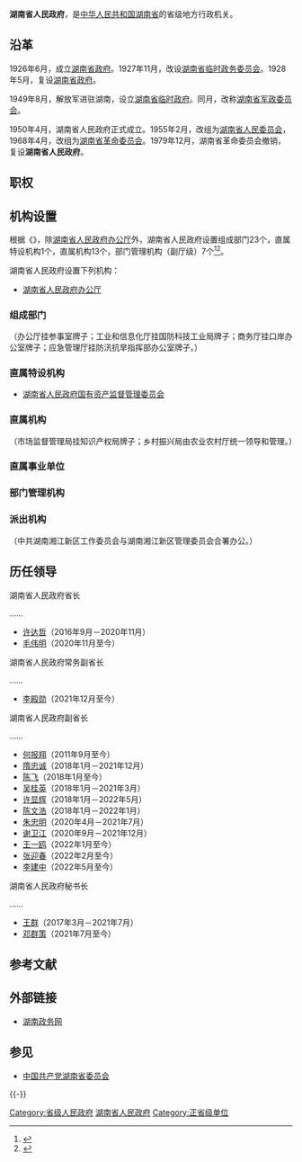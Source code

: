 {{Coord|28.12162|N|112.989635|E|type:building_region:China|format=dms|display=title}}
{{Infobox PRCG
|机构名称=湖南省人民政府
|标志1=National Emblem of the People's Republic of China (2).svg
|标志1说明=[[s:国务院关于国家行政机关和企业事业单位社会团体印章管理的规定|1999年规定]]：[[印章|印章]][[直径|直径]]5[[厘米|厘米]]，中央刊[[中华人民共和国国徽|国徽]]，由[[中华人民共和国国务院|国务院]]制发。
|image1 = Hunan Provincial Government, Changsha, Hunan, China, Picture5.jpg
|caption1 = 位于长沙市天心区的湖南省政府总部
|职位1=[[湖南省省长列表|省长]]
|人员1=[[毛伟明|毛伟明]]
|职位2=副省长
|人员2=[[李殿勋|李殿勋]]、{{wrap}}[[张迎春|张迎春]]、{{wrap}}[[何报翔|何报翔]]、{{wrap}}[[陈飞_(1963年)|陈　飞]]、{{wrap}}[[李建中_(1965年)|李建中]]、{{wrap}}[[王一鸥|王一鸥]]
|人数2=6
|职位3=秘书长
|人员3=[[邓群策|邓群策]]<ref>{{cite web|title=邓群策任湖南省政府秘书长|url=https://news.sina.com.cn/c/2021-07-30/doc-ikqciyzk8559654.shtml|author=新京报|accessdate=2021-09-05|publisher=新浪网|archive-date=2021-09-05|archive-url=https://web.archive.org/web/20210905092709/https://news.sina.com.cn/c/2021-07-30/doc-ikqciyzk8559654.shtml|dead-url=no}}</ref>
|授权法源=[[s:中华人民共和国宪法|中华人民共和国宪法]]
|组织法规=[[s:中华人民共和国地方各级人民代表大会和地方各级人民政府组织法|中华人民共和国地方各级人民代表大会和地方各级人民政府组织法]]<br>[[s:湖南省人民政府工作规则|湖南省人民政府工作规则]]
|业务上级机构=[[中华人民共和国国务院|中华人民共和国国务院]]
|组织上级机构=[[湖南省人民代表大会|湖南省人民代表大会]]<br>[[湖南省人民代表大会常务委员会|湖南省人民代表大会常务委员会]]
|机构类型=[[:分类:省级人民政府|省级人民政府]]
|行政级别=正省级
|子类1=[[湖南省人民政府办公厅|办公厅]]
|子项1=1
|子类2=[[湖南省人民政府组成部门|组成部门]]
|子项2=23
|子类3=[[湖南省人民政府直属特设机构|直属特设机构]]
|子项3=1
|子类4=[[湖南省人民政府直属机构|直属机构]]
|子项4=11
|子类5=[[湖南省人民政府部门管理机构|部门管理机构]]
|子项5=7
|场所1=湖南省人民政府办公厅
|地址1=[[长沙市|长沙市]][[天心区|天心区]]湘府西路8号
|官网={{Official|http://www.hunan.gov.cn/|www.hunan.gov.cn}}
|场所2=湖南省人民政府新闻办公室
|电话2={{Tel|86|731|85990108}}{{Small|（[[刘明欣|刘明欣]]）}}<br>{{Tel|86|731|82688811}}{{Small|（[[孔和平|孔和平]]）}}
|a=[[中国共产党湖南省委员会|中国共产党湖南省委员会]]
|b=[[湖南省人民代表大会常务委员会|湖南省人民代表大会常务委员会]]
|c=[[中国人民政治协商会议湖南省委员会|中国人民政治协商会议湖南省委员会]]
|d=[[中国共产党湖南省纪律检查委员会|中国共产党湖南省纪律检查委员会]]
|e=[[湖南省监察委员会|湖南省监察委员会]]
|f=[[湖南省高级人民法院|湖南省高级人民法院]]
|g=[[湖南省人民检察院|湖南省人民检察院]]
|h=[[中国人民解放军湖南省军区|中国人民解放军湖南省军区]]
}}
'''湖南省人民政府'''，是[[中华人民共和国|中华人民共和国]][[湖南省|湖南省]]的省级地方行政机关。

== 沿革 ==
1926年6月，成立[[湖南省政府|湖南省政府]]。1927年11月，改设[[湖南省临时政务委员会|湖南省临时政务委员会]]。1928年5月，复设[[湖南省政府|湖南省政府]]。

1949年8月，解放军进驻湖南，设立[[湖南省临时政府|湖南省临时政府]]。同月，改称[[湖南省军政委员会|湖南省军政委员会]]。

1950年4月，湖南省人民政府正式成立。1955年2月，改组为[[湖南省人民委员会|湖南省人民委员会]]，1968年4月，改组为[[湖南省革命委员会|湖南省革命委员会]]。1979年12月，湖南省革命委员会撤销，复设'''湖南省人民政府'''。

== 职权 ==
{{:人民政府}}

== 机构设置 ==
根据《{{s|湖南省机构改革方案}}》，除[[湖南省人民政府办公厅|湖南省人民政府办公厅]]外，湖南省人民政府设置组成部门23个，直属特设机构1个，直属机构13个，部门管理机构（副厅级）7个<ref name="三定方案">{{cite web |author=质量云 |title=汇总（一）：12个省机构设置图表（22个省机构改革方案获批） |url=https://www.sohu.com/a/271124581_744299 |website=搜狐网新闻 |accessdate=2019-06-18 |location=北京 |language=zh-cn |archive-date=2021-10-14 |archive-url=https://web.archive.org/web/20211014135029/https://www.sohu.com/a/271124581_744299 |dead-url=no }}</ref><ref name="三定方案2">{{cite web |author=衡阳市新闻网 |title=重磅！湖南省委、省政府最新机构设置表来了！这些新部门将亮相…… |url=http://www.sohu.com/a/270812991_100159982 |website=搜狐网新闻 |accessdate=2019-06-18|archive-date=2020-04-04 |archive-url=https://web.archive.org/web/20200404231920/https://www.sohu.com/a/270812991_100159982 |dead-url=no }}</ref>。

湖南省人民政府设置下列机构：
* [[湖南省人民政府办公厅|湖南省人民政府办公厅]]
=== 组成部门 ===
{{columns-list|2|
* [[湖南省发展和改革委员会|湖南省发展和改革委员会]]
* [[湖南省教育厅|湖南省教育厅]]
* [[湖南省科学技术厅|湖南省科学技术厅]]
* [[湖南省工业和信息化厅|湖南省工业和信息化厅]]
* [[湖南省民族宗教事务委员会|湖南省民族宗教事务委员会]]
* [[湖南省公安厅|湖南省公安厅]]
* [[湖南省民政厅|湖南省民政厅]]
* [[湖南省司法厅|湖南省司法厅]]
* [[湖南省财政厅|湖南省财政厅]]
* [[湖南省人力资源和社会保障厅|湖南省人力资源和社会保障厅]]
* [[湖南省自然资源厅|湖南省自然资源厅]]
* [[湖南省生态环境厅|湖南省生态环境厅]]
* [[湖南省住房和城乡建设厅|湖南省住房和城乡建设厅]]
* [[湖南省交通运输厅|湖南省交通运输厅]]
* [[湖南省水利厅|湖南省水利厅]]
* [[湖南省农业农村厅|湖南省农业农村厅]]
* [[湖南省商务厅|湖南省商务厅]]
* [[湖南省文化和旅游厅|湖南省文化和旅游厅]]
* [[湖南省卫生健康委员会|湖南省卫生健康委员会]]
* [[湖南省退役军人事务厅|湖南省退役军人事务厅]]
* [[湖南省应急管理厅|湖南省应急管理厅]]
* [[湖南省审计厅|湖南省审计厅]]
}}
（办公厅挂参事室牌子；工业和信息化厅挂国防科技工业局牌子；商务厅挂口岸办公室牌子；应急管理厅挂防汛抗旱指挥部办公室牌子。）

=== 直属特设机构 ===
*  [[湖南省人民政府国有资产监督管理委员会|湖南省人民政府国有资产监督管理委员会]]

=== 直属机构 ===
{{columns-list|2|
* [[湖南省林业局|湖南省林业局]]
* [[湖南省市场监督管理局|湖南省市场监督管理局]]
* [[湖南省广播电视局|湖南省广播电视局]]
* [[湖南省体育局|湖南省体育局]]
* [[湖南省统计局|湖南省统计局]]
* [[湖南省机关事务管理局|湖南省机关事务管理局]]
* [[湖南省人民政府研究室|湖南省人民政府研究室]]
* [[湖南省地方金融监督管理局|湖南省地方金融监督管理局]]
* [[湖南省人民防空办公室|湖南省人民防空办公室]]
* [[湖南省信访局|湖南省信访局]]
* [[湖南省乡村振兴局|湖南省乡村振兴局]]
* [[湖南省粮食和物资储备局|湖南省粮食和物资储备局]]（副厅级）
* [[湖南省医疗保障局|湖南省医疗保障局]]（副厅级）
}}
（市场监督管理局挂知识产权局牌子；乡村振兴局由农业农村厅统一领导和管理。）

=== 直属事业单位 ===
{{columns-list|2|
* [[湖南省文史研究馆|湖南省文史研究馆]]
* [[湖南省供销合作总社|湖南省供销合作总社]]
* [[湖南省人民政府发展研究中心|湖南省人民政府发展研究中心]]
* [[湖南省地方志编纂院|湖南省地方志编纂院]]
* [[湖南省地质院|湖南省地质院]]
* [[湖南省有色金属管理局|湖南省有色金属管理局]]
* [[湖南省水库移民开发管理局|湖南省水库移民开发管理局]]
* [[湖南省长株潭一体化发展事务中心|湖南省长株潭一体化发展事务中心]]
* [[湖南省中医药研究院|湖南省中医药研究院]]
}}

=== 部门管理机构 ===
{{columns-list|2|
* [[湖南省政务管理服务局|湖南省政务管理服务局]]，由省政府办公厅管理。
* [[湖南省能源局|湖南省能源局]]，由省发展改革委管理。
* [[湖南省监狱管理局|湖南省监狱管理局]]，由省司法厅管理。
* [[湖南省文物局|湖南省文物局]]，由省文化和旅游厅管理。
* [[湖南省中医药管理局|湖南省中医药管理局]]，由省卫生健康委管理。
* [[湖南省药品监督管理局|湖南省药品监督管理局]]，由省市场监管局管理。
}}

=== 派出机构 ===
{{columns-list|2|
* [[湖南湘江新区|湖南湘江新区管理委员会]]
* [[湖南省人民政府驻北京办事处|湖南省人民政府驻北京办事处]]
* [[湖南省人民政府驻上海办事处|湖南省人民政府驻上海办事处]]
* [[湖南省人民政府驻广州办事处|湖南省人民政府驻广州办事处]]
* [[湖南省人民政府驻深圳办事处|湖南省人民政府驻深圳办事处]]
* [[湖南省人民政府驻海南自由贸易港办事处|湖南省人民政府驻海南自由贸易港办事处]]
}}
（中共湖南湘江新区工作委员会与湖南湘江新区管理委员会合署办公。）

== 历任领导 ==
{{See also|湖南行政长官列表}}
{{col-begin}}
{{col-2}}
; 湖南省人民政府省长
……
* [[许达哲|许达哲]]（2016年9月－2020年11月）
* [[毛伟明|毛伟明]]（2020年11月至今）
{{col-2}}
; 湖南省人民政府常务副省长
……
* [[李殿勋|李殿勋]]（2021年12月至今）
; 湖南省人民政府副省长
……
* [[何报翔|何报翔]]（2011年9月至今）
* [[隋忠诚|隋忠诚]]（2018年1月－2021年12月）
* [[陈飞_(1963年)|陈飞]]（2018年1月至今）
* [[吴桂英_(1966年)|吴桂英]]（2018年1月－2021年3月）
* [[许显辉|许显辉]]（2018年1月－2022年5月）
* [[陈文浩_(1961年)|陈文浩]]（2018年1月－2022年1月）
* [[朱忠明|朱忠明]]（2020年4月－2021年7月）
* [[谢卫江|谢卫江]]（2020年9月－2021年12月）
* [[王一鸥|王一鸥]]（2022年1月至今）
* [[张迎春|张迎春]]（2022年2月至今）
* [[李建中_(1965年)|李建中]]（2022年5月至今）
; 湖南省人民政府秘书长
……
* [[王群_(1961年)|王群]]（2017年3月－2021年7月）
* [[邓群策|邓群策]]（2021年7月至今）
{{col-end}}

== 参考文献 ==
{{Reflist|2}}

==外部链接==
*[http://www.hunan.gov.cn/ 湖南政务网] {{Wayback|url=http://www.hunan.gov.cn/ |date=20110313003842 }}

== 参见 ==
{{Portal|中华人民共和国|湖南|政治}}
* [[中国共产党湖南省委员会|中国共产党湖南省委员会]]

{{-}}
{{s-start}}
{{s-before|{{Flagicon|PRC}} [[湖南省人民军政委员会|湖南省人民军政委员会]]}}
{{s-title|rows=2|{{Flagicon|PRC}} [[湖南省|湖南省]][[湖南政府|最高行政机关]]|1950年4月－1955年2月；<br />1979年12月－}}
{{s-after|{{Flagicon|PRC}} [[湖南省人民委员会|湖南省人民委员会]]}}
{{s-before|{{Flagicon|PRC}} [[湖南省革命委员会|湖南省革命委员会]]}}
{{s-inc}}
{{s-end}}

{{中华人民共和国各省级行政区|行政机关}}
{{中华人民共和国湖南省正职领导人|nocat}}
{{湖南行政长官|nocat}}

[[Category:省级人民政府|Category:省级人民政府]]
[[Category:湖南省人民政府|]]
[[Category:正省级单位|Category:正省级单位]]